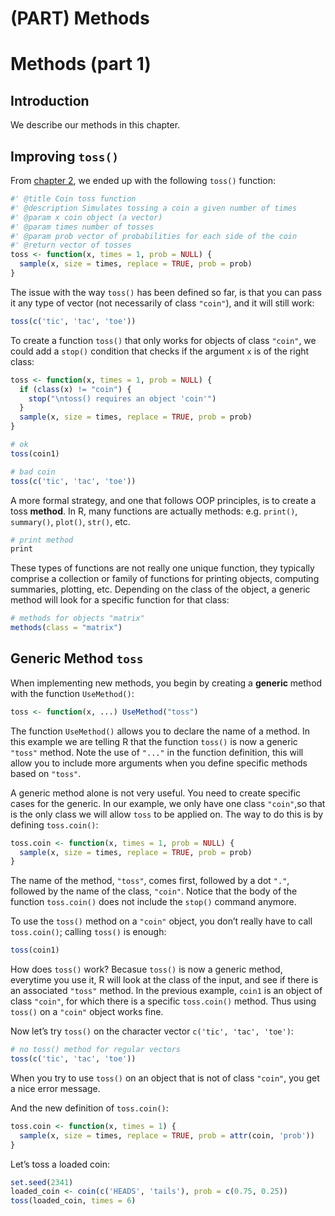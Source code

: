 # (PART) Methods {-}

# Methods (part 1) {#methods1}

## Introduction

We describe our methods in this chapter.



## Improving `toss()`

From [chapter 2](#function), we ended up with the following `toss()` function:

```r
#' @title Coin toss function 
#' @description Simulates tossing a coin a given number of times
#' @param x coin object (a vector)
#' @param times number of tosses
#' @param prob vector of probabilities for each side of the coin
#' @return vector of tosses
toss <- function(x, times = 1, prob = NULL) {
  sample(x, size = times, replace = TRUE, prob = prob)
}
```

The issue with the way `toss()` has been defined so far, is that you can pass it any type of vector (not necessarily of class `"coin"`), and it will still work:

```r
toss(c('tic', 'tac', 'toe'))
```


To create a function `toss()` that only works for objects of class `"coin"`, we could add a `stop()` condition that checks if the argument `x` is of the right class:

```r
toss <- function(x, times = 1, prob = NULL) {
  if (class(x) != "coin") {
    stop("\ntoss() requires an object 'coin'")
  }
  sample(x, size = times, replace = TRUE, prob = prob)
}

# ok
toss(coin1)

# bad coin
toss(c('tic', 'tac', 'toe'))
```


A more formal strategy, and one that follows OOP principles, is to create a toss __method__. In R, many functions are actually methods: e.g. `print()`, `summary()`, `plot()`, `str()`, etc. 

```r
# print method
print
```

These types of functions are not really one unique function, they typically comprise a collection or family of functions for printing objects, computing summaries, plotting, etc. Depending on the class of the object, a generic method will look for a specific function for that class:

```r
# methods for objects "matrix"
methods(class = "matrix")
```


## Generic Method `toss`

When implementing new methods, you begin by creating a __generic__ method with the function `UseMethod()`:

```r
toss <- function(x, ...) UseMethod("toss")
```

The function `UseMethod()` allows you to declare the name of a method. In this example we are telling R that the function `toss()` is now a generic `"toss"` method. Note the use of `"..."` in the function definition, this will allow you to include more arguments when you define specific methods based on `"toss"`. 

A generic method alone is not very useful. You need to create specific cases for the generic. In our example, we only have one class `"coin"`,so that is the only class we will allow `toss` to be applied on. The way to do this is by defining `toss.coin()`:

```r
toss.coin <- function(x, times = 1, prob = NULL) {
  sample(x, size = times, replace = TRUE, prob = prob)
}
```

The name of the method, `"toss"`, comes first, followed by a dot `"."`, followed by the name of the class, `"coin"`. Notice that the body of the function `toss.coin()` does not include the `stop()` command anymore.

To use the `toss()` method on a `"coin"` object, you don't really have to call `toss.coin()`; calling `toss()` is enough:

```r
toss(coin1)
```

How does `toss()` work? Becasue `toss()` is now a generic method, everytime you use it, R will look at the class of the input, and see if there is an associated `"toss"` method. In the previous example, `coin1` is an object of class `"coin"`, for which there is a specific `toss.coin()` method. Thus using `toss()` on a `"coin"` object works fine. 

Now let's try `toss()` on the character vector `c('tic', 'tac', 'toe')`:

```r
# no toss() method for regular vectors
toss(c('tic', 'tac', 'toe'))
```

When you try to use `toss()` on an object that is not of class `"coin"`, you get a nice error message.




And the new definition of `toss.coin()`:

```r
toss.coin <- function(x, times = 1) {
  sample(x, size = times, replace = TRUE, prob = attr(coin, 'prob'))
}
```

Let's toss a loaded coin:

```r
set.seed(2341)
loaded_coin <- coin(c('HEADS', 'tails'), prob = c(0.75, 0.25))
toss(loaded_coin, times = 6)
```
